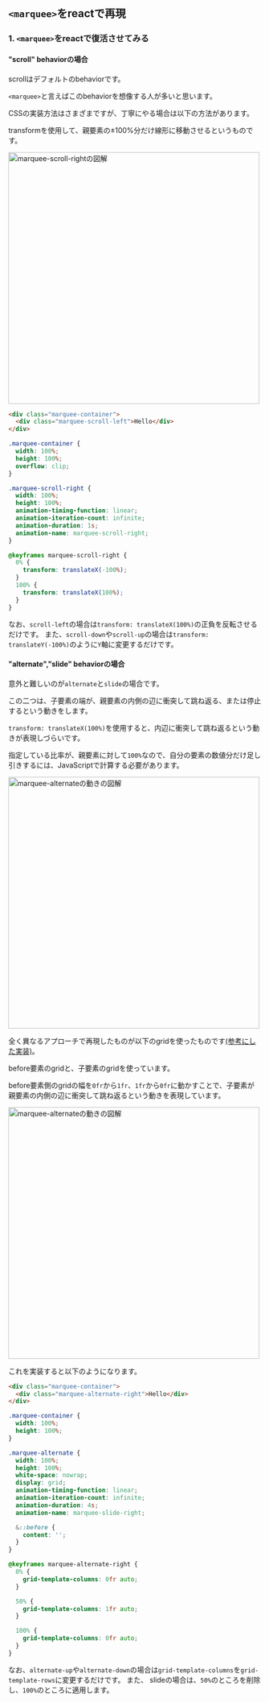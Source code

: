 
<Meta title="はじめに/<marquee>をreactで再現" />

## `<marquee>`をreactで再現

### **1\. `<marquee>`をreactで復活させてみる**

#### "scroll" behaviorの場合

scrollはデフォルトのbehaviorです。

`<marquee>`と言えばこのbehaviorを想像する人が多いと思います。

CSSの実装方法はさまざまですが、丁寧にやる場合は以下の方法があります。

transformを使用して、親要素の±100%分だけ線形に移動させるというものです。

<img
  src="img/scroll-figure.png"
  alt="marquee-scroll-rightの図解"
  width="500"
/>

```html
<div class="marquee-container">
  <div class="marquee-scroll-left">Hello</div>
</div>
```

```css
.marquee-container {
  width: 100%;
  height: 100%;
  overflow: clip;
}

.marquee-scroll-right {
  width: 100%;
  height: 100%;
  animation-timing-function: linear;
  animation-iteration-count: infinite;
  animation-duration: 1s;
  animation-name: marquee-scroll-right;
}

@keyframes marquee-scroll-right {
  0% {
    transform: translateX(-100%);
  }
  100% {
    transform: translateX(100%);
  }
}
```

なお、`scroll-left`の場合は`transform: translateX(100%)`の正負を反転させるだけです。
また、`scroll-down`や`scroll-up`の場合は`transform: translateY(-100%)`のように`Y`軸に変更するだけです。

#### "alternate","slide" behaviorの場合

意外と難しいのが`alternate`と`slide`の場合です。

この二つは、子要素の端が、親要素の内側の辺に衝突して跳ね返る、または停止するという動きをします。

`transform: translateX(100%)`を使用すると、内辺に衝突して跳ね返るという動きが表現しづらいです。

指定している比率が、親要素に対して`100%`なので、自分の要素の数値分だけ足し引きするには、JavaScriptで計算する必要があります。

<img
  src="img/alternate-motion.png"
  alt="marquee-alternateの動きの図解"
  width="500"
/>

全く異なるアプローチで再現したものが以下のgridを使ったものです[(参考にした実装)](https://blog-mi.com/marquee-css/)。

before要素のgridと、子要素のgridを使っています。

before要素側のgridの幅を`0fr`から`1fr`、`1fr`から`0fr`に動かすことで、子要素が親要素の内側の辺に衝突して跳ね返るという動きを表現しています。

<img
  src="img/alternate-figure.png"
  alt="marquee-alternateの動きの図解"
  width="500"
/>

これを実装すると以下のようになります。

```html
<div class="marquee-container">
  <div class="marquee-alternate-right">Hello</div>
</div>
```

```css
.marquee-container {
  width: 100%;
  height: 100%;
}

.marquee-alternate {
  width: 100%;
  height: 100%;
  white-space: nowrap;
  display: grid;
  animation-timing-function: linear;
  animation-iteration-count: infinite;
  animation-duration: 4s;
  animation-name: marquee-slide-right;

  &::before {
    content: '';
  }
}

@keyframes marquee-alternate-right {
  0% {
    grid-template-columns: 0fr auto;
  }

  50% {
    grid-template-columns: 1fr auto;
  }

  100% {
    grid-template-columns: 0fr auto;
  }
}
```

なお、`alternate-up`や`alternate-down`の場合は`grid-template-columns`を`grid-template-rows`に変更するだけです。
また、 slideの場合は、`50%`のところを削除し、`100%`のところに適用します。